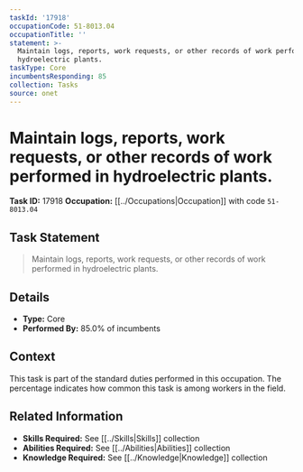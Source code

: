 ```yaml
---
taskId: '17918'
occupationCode: 51-8013.04
occupationTitle: ''
statement: >-
  Maintain logs, reports, work requests, or other records of work performed in
  hydroelectric plants.
taskType: Core
incumbentsResponding: 85
collection: Tasks
source: onet
---
```

# Maintain logs, reports, work requests, or other records of work performed in hydroelectric plants.

**Task ID:** 17918
**Occupation:** [[../Occupations|Occupation]] with code `51-8013.04`

## Task Statement

> Maintain logs, reports, work requests, or other records of work performed in hydroelectric plants.

## Details

- **Type:** Core
- **Performed By:** 85.0% of incumbents

## Context

This task is part of the standard duties performed in this occupation. The percentage indicates how common this task is among workers in the field.

## Related Information

- **Skills Required:** See [[../Skills|Skills]] collection
- **Abilities Required:** See [[../Abilities|Abilities]] collection
- **Knowledge Required:** See [[../Knowledge|Knowledge]] collection
